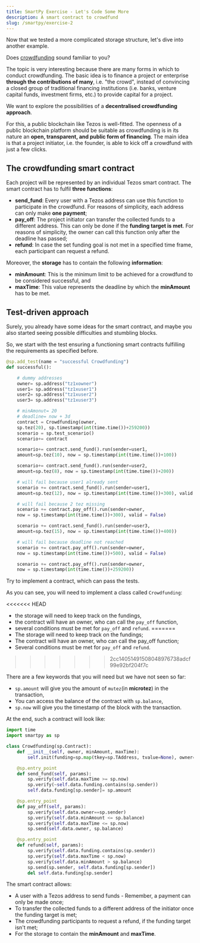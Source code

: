 ```yaml
---
title: SmartPy Exercise - Let's Code Some More
description: A smart contract to crowdfund
slug: /smartpy/exercise-2
---
```


Now that we tested a more complicated storage structure, let's dive into another example.

Does [crowdfunding](https://en.wikipedia.org/wiki/Crowdfunding) sound familiar to you?

The topic is very interesting because there are many forms in which to conduct crowdfunding. The basic idea is to finance a project or enterprise **through the contributions of many**, i.e. "the crowd", instead of convincing a closed group of traditional financing institutions (i.e. banks, venture capital funds, investment firms, etc.) to provide capital for a project.

We want to explore the possibilities of a **decentralised crowdfunding approach**.

For this, a public blockchain like Tezos is well-fitted. The openness of a public blockchain platform should be suitable as crowdfunding is in its nature an **open, transparent, and public form of financing**. The main idea is that a project initiator, i.e. the founder, is able to kick off a crowdfund with just a few clicks.

## The crowdfunding smart contract

Each project will be represented by an individual Tezos smart contract. The smart contract has to fulfil **three functions**:

* **send_fund**: Every user with a Tezos address can use this function to participate in the crowdfund. For reasons of simplicity, each address can only make **one payment**;
* **pay_off**: The project initiator can transfer the collected funds to a different address. This can only be done if the **funding target is met**. For reasons of simplicity, the owner can call this function only after the deadline has passed;
* **refund**: In case the set funding goal is not met in a specified time frame, each participant can request a refund.

Moreover, the **storage** has to contain the following **information**:

* **minAmount**: This is the minimum limit to be achieved for a crowdfund to be considered successful, and
* **maxTime**: This value represents the deadline by which the **minAmount** has to be met.

## Test-driven approach

Surely, you already have some ideas for the smart contract, and maybe you also started seeing possible difficulties and stumbling blocks.

So, we start with the test ensuring a functioning smart contracts fulfilling the requirements as specified before.

```python
@sp.add_test(name = "successful Crowdfunding")
def successful():

    # dummy addresses
    owner= sp.address("tz1xowner")
    user1= sp.address("tz1xuser1")
    user2= sp.address("tz1xuser2")
    user3= sp.address("tz1xuser3")

    # minAmonut= 20
    # deadline= now + 3d
    contract = Crowdfunding(owner, 
    sp.tez(20), sp.timestamp(int(time.time())+259200))
    scenario = sp.test_scenario()
    scenario+= contract

    scenario+= contract.send_fund().run(sender=user1, 
    amount=sp.tez(10), now = sp.timestamp(int(time.time())+100))

    scenario+= contract.send_fund().run(sender=user2, 
    amount=sp.tez(8), now = sp.timestamp(int(time.time())+200))

    # will fail because user1 already sent
    scenario += contract.send_fund().run(sender=user1, 
    amount=sp.tez(12), now = sp.timestamp(int(time.time())+300), valid = False)

    # will fail because 2 tez missing
    scenario += contract.pay_off().run(sender=owner, 
    now = sp.timestamp(int(time.time())+300), valid = False)

    scenario += contract.send_fund().run(sender=user3, 
    amount=sp.tez(15), now = sp.timestamp(int(time.time())+400))

    # will fail because deadline not reached
    scenario += contract.pay_off().run(sender=owner, 
    now = sp.timestamp(int(time.time())+500), valid = False)

    scenario += contract.pay_off().run(sender=owner, 
    now = sp.timestamp(int(time.time())+259200))
```

Try to implement a contract, which can pass the tests. 

As you can see, you will need to implement a class called `Crowdfunding`:

<<<<<<< HEAD
- the storage will need to keep track on the fundings,
- the contract will have an owner, who can call the `pay_off` function,
- several conditions must be met for `pay_off` and `refund`.
=======
- The storage will need to keep track on the fundings;
- The contract will have an owner, who can call the pay_off function;
- Several conditions must be met for `pay_off` and `refund`.
>>>>>>> 2cc14051491508048976738adcf99e92bf204f7c

There are a few keywords that you will need but we have not seen so far:
- `sp.amount` will give you the amount of `mutez`(in **microtez**) in the transaction,
- You can access the balance of the contract with `sp.balance`,
- `sp.now` will give you the timestamp of the block with the transaction. 

At the end, such a contract will look like:

```python
import time
import smartpy as sp

class Crowdfunding(sp.Contract):
    def __init__(self, owner, minAmount, maxTime):
        self.init(funding=sp.map(tkey=sp.TAddress, tvalue=None), owner=owner, minAmount=minAmount, maxTime=maxTime)

    @sp.entry_point
    def send_fund(self, params):
        sp.verify(self.data.maxTime >= sp.now) 
        sp.verify(~self.data.funding.contains(sp.sender))
        self.data.funding[sp.sender]= sp.amount

    @sp.entry_point
    def pay_off(self, params):
        sp.verify(self.data.owner==sp.sender)
        sp.verify(self.data.minAmount <= sp.balance)
        sp.verify(self.data.maxTime <= sp.now)
        sp.send(self.data.owner, sp.balance)

    @sp.entry_point
    def refund(self, params):
        sp.verify(self.data.funding.contains(sp.sender))
        sp.verify(self.data.maxTime < sp.now)
        sp.verify(self.data.minAmount > sp.balance)
        sp.send(sp.sender, self.data.funding[sp.sender])
        del self.data.funding[sp.sender]

```

The smart contract allows:

* A user with a Tezos address to send funds - Remember, a payment can only be made once;
* To transfer the collected funds to a different address of the initiator once the funding target is met;
* The crowdfunding participants to request a refund, if the funding target isn't met;
* For the storage to contain the **minAmount** and **maxTime**.
